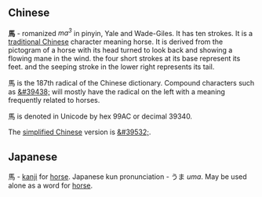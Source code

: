== Chinese ==
'''&#39340;''' -  romanized ''ma<sup>3</sup>'' in pinyin, Yale and Wade-Giles. It has ten strokes.  It is a [[traditional Chinese]] character meaning horse.  It is derived from the pictogram of a horse with its head turned to look back and showing a flowing mane in the wind. the four short strokes at its base represent its feet. and the seeping stroke in the lower right represents its tail.

&#39340; is the 187th radical of the Chinese dictionary.  Compound characters such as [[&#39438;]] will mostly have the radical on the left with a meaning frequently related to horses.

&#39340; is denoted in Unicode by hex 99AC or decimal 39340.

The [[simplified Chinese]] version is [[&#39532;]].

== Japanese ==
馬 - [[kanji]] for [[horse]]. Japanese kun pronunciation - うま ''uma''. May be used alone as a word for [[horse]].